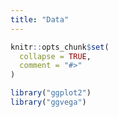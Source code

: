 ```yaml
---
title: "Data"
---
```



```r
knitr::opts_chunk$set(
  collapse = TRUE,
  comment = "#>"
)
```

```r
library("ggplot2")
library("ggvega")
```
